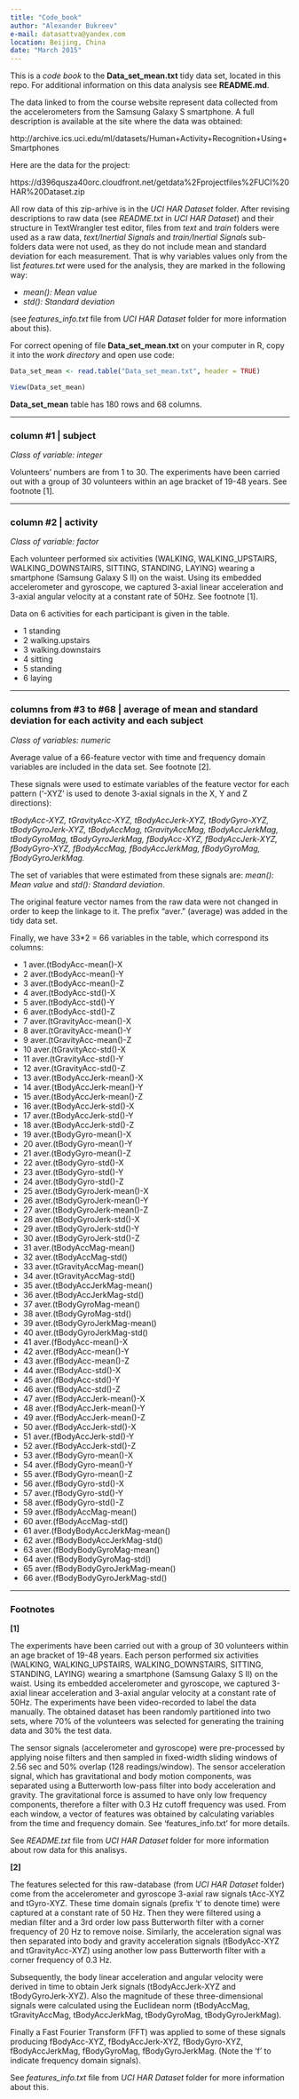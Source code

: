 ```yaml
---
title: "Code_book"
author: "Alexander Bukreev"
e-mail: datasattva@yandex.com
location: Beijing, China
date: "March 2015"
---
```


This is a *code book* to the **Data_set_mean.txt** tidy data set, located in this repo. For additional information on this data analysis see **README.md**.

The data linked to from the course website represent data collected from the accelerometers from the Samsung Galaxy S smartphone. A full description is available at the site where the data was obtained: 

http://archive.ics.uci.edu/ml/datasets/Human+Activity+Recognition+Using+Smartphones 

Here are the data for the project: 

https://d396qusza40orc.cloudfront.net/getdata%2Fprojectfiles%2FUCI%20HAR%20Dataset.zip

All row data of this zip-arhive is in the *UCI HAR Dataset* folder. After revising descriptions to raw data (see *README.txt* in *UCI HAR Dataset*) and their structure in TextWrangler test editor, files from *text* and *train* folders were used as a raw data, *text/Inertial Signals* and *train/Inertial Signals* sub-folders data were not used, as they do not include mean and standard deviation for each measurement.  That is why variables values only from the list *features.txt* were used for the analysis, they are marked in the following way:

- *mean(): Mean value*
- *std(): Standard deviation*

(see *features_info.txt* file from *UCI HAR Dataset* folder for more information about this).

For correct opening of file **Data_set_mean.txt** on your computer in R, copy it into the *work directory* and open use code:

```r
Data_set_mean <- read.table("Data_set_mean.txt", header = TRUE)

View(Data_set_mean)
```

**Data_set_mean** table has 180 rows and 68 columns.

---

### column #1 | subject

*Class of variable: integer*

Volunteers' numbers are from 1 to 30. The experiments have been carried out with a group of 30 volunteers within an age bracket of 19-48 years. See footnote [1].

---

### column #2 | activity

*Class of variable: factor*

Each volunteer performed six activities (WALKING, WALKING_UPSTAIRS, WALKING_DOWNSTAIRS, SITTING, STANDING, LAYING) wearing a smartphone (Samsung Galaxy S II) on the waist. Using its embedded accelerometer and gyroscope, we captured 3-axial linear acceleration and 3-axial angular velocity at a constant rate of 50Hz. See footnote [1].

Data on 6 activities for each participant is given in the table.

- 1 standing            
- 2 walking.upstairs  
- 3 walking.downstairs 
- 4 sitting           
- 5 standing           
- 6 laying  

---

### columns from #3 to #68 | average of mean and standard deviation for each activity and each subject

*Class of variables: numeric*

Average value of a 66-feature vector with time and frequency domain variables are included in the data set. See footnote [2]. 

These signals were used to estimate variables of the feature vector for each pattern ('-XYZ' is used to denote 3-axial signals in the X, Y and Z directions): 

*tBodyAcc-XYZ, 
tGravityAcc-XYZ, 
tBodyAccJerk-XYZ, 
tBodyGyro-XYZ, 
tBodyGyroJerk-XYZ, 
tBodyAccMag, 
tGravityAccMag, 
tBodyAccJerkMag, 
tBodyGyroMag, 
tBodyGyroJerkMag, 
fBodyAcc-XYZ, 
fBodyAccJerk-XYZ, 
fBodyGyro-XYZ, 
fBodyAccMag, 
fBodyAccJerkMag, 
fBodyGyroMag, 
fBodyGyroJerkMag.*

The set of variables that were estimated from these signals are: *mean(): Mean value* and *std(): Standard deviation*.

The original feature vector names from the raw data were not changed in order to keep the linkage to it. The prefix "aver." (average) was added in the tidy data set.

Finally, we have 33*2 = 66 variables in the table, which correspond its columns:

- 1 aver.(tBodyAcc-mean()-X         
- 2 aver.(tBodyAcc-mean()-Y         
- 3 aver.(tBodyAcc-mean()-Z         
- 4 aver.(tBodyAcc-std()-X          
- 5 aver.(tBodyAcc-std()-Y          
- 6 aver.(tBodyAcc-std()-Z          
- 7 aver.(tGravityAcc-mean()-X      
- 8 aver.(tGravityAcc-mean()-Y      
- 9 aver.(tGravityAcc-mean()-Z      
- 10 aver.(tGravityAcc-std()-X       
- 11 aver.(tGravityAcc-std()-Y       
- 12 aver.(tGravityAcc-std()-Z       
- 13 aver.(tBodyAccJerk-mean()-X     
- 14 aver.(tBodyAccJerk-mean()-Y     
- 15 aver.(tBodyAccJerk-mean()-Z     
- 16 aver.(tBodyAccJerk-std()-X      
- 17 aver.(tBodyAccJerk-std()-Y      
- 18 aver.(tBodyAccJerk-std()-Z      
- 19 aver.(tBodyGyro-mean()-X        
- 20 aver.(tBodyGyro-mean()-Y        
- 21 aver.(tBodyGyro-mean()-Z        
- 22 aver.(tBodyGyro-std()-X         
- 23 aver.(tBodyGyro-std()-Y         
- 24 aver.(tBodyGyro-std()-Z         
- 25 aver.(tBodyGyroJerk-mean()-X    
- 26 aver.(tBodyGyroJerk-mean()-Y    
- 27 aver.(tBodyGyroJerk-mean()-Z    
- 28 aver.(tBodyGyroJerk-std()-X     
- 29 aver.(tBodyGyroJerk-std()-Y     
- 30 aver.(tBodyGyroJerk-std()-Z     
- 31 aver.(tBodyAccMag-mean()        
- 32 aver.(tBodyAccMag-std()         
- 33 aver.(tGravityAccMag-mean()     
- 34 aver.(tGravityAccMag-std()      
- 35 aver.(tBodyAccJerkMag-mean()    
- 36 aver.(tBodyAccJerkMag-std()     
- 37 aver.(tBodyGyroMag-mean()       
- 38 aver.(tBodyGyroMag-std()        
- 39 aver.(tBodyGyroJerkMag-mean()   
- 40 aver.(tBodyGyroJerkMag-std()    
- 41 aver.(fBodyAcc-mean()-X         
- 42 aver.(fBodyAcc-mean()-Y         
- 43 aver.(fBodyAcc-mean()-Z         
- 44 aver.(fBodyAcc-std()-X          
- 45 aver.(fBodyAcc-std()-Y          
- 46 aver.(fBodyAcc-std()-Z          
- 47 aver.(fBodyAccJerk-mean()-X     
- 48 aver.(fBodyAccJerk-mean()-Y     
- 49 aver.(fBodyAccJerk-mean()-Z     
- 50 aver.(fBodyAccJerk-std()-X      
- 51 aver.(fBodyAccJerk-std()-Y      
- 52 aver.(fBodyAccJerk-std()-Z      
- 53 aver.(fBodyGyro-mean()-X        
- 54 aver.(fBodyGyro-mean()-Y        
- 55 aver.(fBodyGyro-mean()-Z        
- 56 aver.(fBodyGyro-std()-X         
- 57 aver.(fBodyGyro-std()-Y         
- 58 aver.(fBodyGyro-std()-Z      
- 59 aver.(fBodyAccMag-mean()    
- 60 aver.(fBodyAccMag-std()
- 61 aver.(fBodyBodyAccJerkMag-mean()
- 62 aver.(fBodyBodyAccJerkMag-std()
- 63 aver.(fBodyBodyGyroMag-mean()  
- 64 aver.(fBodyBodyGyroMag-std()   
- 65 aver.(fBodyBodyGyroJerkMag-mean()
- 66 aver.(fBodyBodyGyroJerkMag-std()

---

### Footnotes

**[1]**

The experiments have been carried out with a group of 30 volunteers within an age bracket of 19-48 years. Each person performed six activities (WALKING, WALKING_UPSTAIRS, WALKING_DOWNSTAIRS, SITTING, STANDING, LAYING) wearing a smartphone (Samsung Galaxy S II) on the waist. Using its embedded accelerometer and gyroscope, we captured 3-axial linear acceleration and 3-axial angular velocity at a constant rate of 50Hz. The experiments have been video-recorded to label the data manually. The obtained dataset has been randomly partitioned into two sets, where 70% of the volunteers was selected for generating the training data and 30% the test data.

The sensor signals (accelerometer and gyroscope) were pre-processed by applying noise filters and then sampled in fixed-width sliding windows of 2.56 sec and 50% overlap (128 readings/window). The sensor acceleration signal, which has gravitational and body motion components, was separated using a Butterworth low-pass filter into body acceleration and gravity. The gravitational force is assumed to have only low frequency components, therefore a filter with 0.3 Hz cutoff frequency was used. From each window, a vector of features was obtained by calculating variables from the time and frequency domain. See 'features_info.txt' for more details. 

See *README.txt* file from *UCI HAR Dataset* folder for more information about row data for this analisys.

**[2]**

The features selected for this raw-database (from *UCI HAR Dataset* folder) come from the accelerometer and gyroscope 3-axial raw signals tAcc-XYZ and tGyro-XYZ. These time domain signals (prefix 't' to denote time) were captured at a constant rate of 50 Hz. Then they were filtered using a median filter and a 3rd order low pass Butterworth filter with a corner frequency of 20 Hz to remove noise. Similarly, the acceleration signal was then separated into body and gravity acceleration signals (tBodyAcc-XYZ and tGravityAcc-XYZ) using another low pass Butterworth filter with a corner frequency of 0.3 Hz. 

Subsequently, the body linear acceleration and angular velocity were derived in time to obtain Jerk signals (tBodyAccJerk-XYZ and tBodyGyroJerk-XYZ). Also the magnitude of these three-dimensional signals were calculated using the Euclidean norm (tBodyAccMag, tGravityAccMag, tBodyAccJerkMag, tBodyGyroMag, tBodyGyroJerkMag). 

Finally a Fast Fourier Transform (FFT) was applied to some of these signals producing fBodyAcc-XYZ, fBodyAccJerk-XYZ, fBodyGyro-XYZ, fBodyAccJerkMag, fBodyGyroMag, fBodyGyroJerkMag. (Note the 'f' to indicate frequency domain signals). 

See *features_info.txt* file from *UCI HAR Dataset* folder for more information about this.
